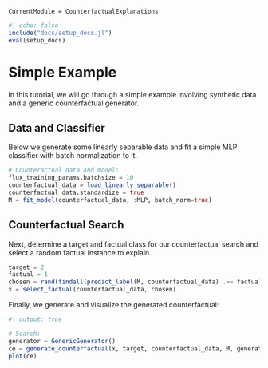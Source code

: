 ```@meta
CurrentModule = CounterfactualExplanations 
```

```julia
#| echo: false
include("docs/setup_docs.jl")
eval(setup_docs)
```

# Simple Example

In this tutorial, we will go through a simple example involving synthetic data and a generic counterfactual generator.

## Data and Classifier

Below we generate some linearly separable data and fit a simple MLP classifier with batch normalization to it. 

```julia
# Counteractual data and model:
flux_training_params.batchsize = 10
counterfactual_data = load_linearly_separable()
counterfactual_data.standardize = true
M = fit_model(counterfactual_data, :MLP, batch_norm=true)
```

## Counterfactual Search

Next, determine a target and factual class for our counterfactual search and select a random factual instance to explain.

```julia
target = 2
factual = 1
chosen = rand(findall(predict_label(M, counterfactual_data) .== factual))
x = select_factual(counterfactual_data, chosen)
```

Finally, we generate and visualize the generated counterfactual:

```julia
#| output: true

# Search:
generator = GenericGenerator()
ce = generate_counterfactual(x, target, counterfactual_data, M, generator)
plot(ce)
```


